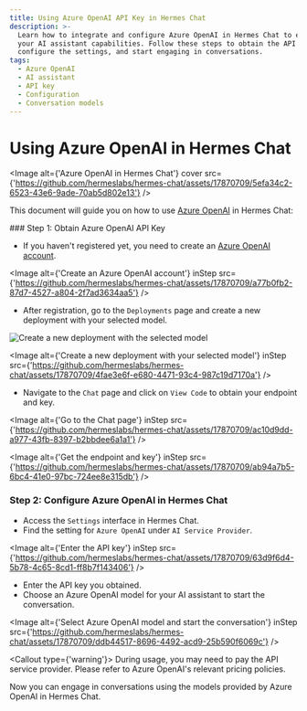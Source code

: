 ```yaml
---
title: Using Azure OpenAI API Key in Hermes Chat
description: >-
  Learn how to integrate and configure Azure OpenAI in Hermes Chat to enhance
  your AI assistant capabilities. Follow these steps to obtain the API key,
  configure the settings, and start engaging in conversations.
tags:
  - Azure OpenAI
  - AI assistant
  - API key
  - Configuration
  - Conversation models
---
```


# Using Azure OpenAI in Hermes Chat

<Image alt={'Azure OpenAI in Hermes Chat'} cover src={'https://github.com/hermeslabs/hermes-chat/assets/17870709/5efa34c2-6523-43e6-9ade-70ab5d802e13'} />

This document will guide you on how to use [Azure OpenAI](https://oai.azure.com/) in Hermes Chat:

<Steps>
  ### Step 1: Obtain Azure OpenAI API Key

  - If you haven't registered yet, you need to create an [Azure OpenAI account](https://oai.azure.com/).

  <Image alt={'Create an Azure OpenAI account'} inStep src={'https://github.com/hermeslabs/hermes-chat/assets/17870709/a77b0fb2-87d7-4527-a804-2f7ad3634aa5'} />

  - After registration, go to the `Deployments` page and create a new deployment with your selected model.

  ![Create a new deployment with the selected model](https://github.com/hermeslabs/hermes-chat/assets/17870709/4fae3e6f-e680-4471-93c4-987c19d7170a)

  <Image alt={'Create a new deployment with your selected model'} inStep src={'https://github.com/hermeslabs/hermes-chat/assets/17870709/4fae3e6f-e680-4471-93c4-987c19d7170a'} />

  - Navigate to the `Chat` page and click on `View Code` to obtain your endpoint and key.

  <Image alt={'Go to the Chat page'} inStep src={'https://github.com/hermeslabs/hermes-chat/assets/17870709/ac10d9dd-a977-43fb-8397-b2bbdee6a1a1'} />

  <Image alt={'Get the endpoint and key'} inStep src={'https://github.com/hermeslabs/hermes-chat/assets/17870709/ab94a7b5-6bc4-41e0-97bc-724ee8e315db'} />

  ### Step 2: Configure Azure OpenAI in Hermes Chat

  - Access the `Settings` interface in Hermes Chat.
  - Find the setting for `Azure OpenAI` under `AI Service Provider`.

  <Image alt={'Enter the API key'} inStep src={'https://github.com/hermeslabs/hermes-chat/assets/17870709/63d9f6d4-5b78-4c65-8cd1-ff8b7f143406'} />

  - Enter the API key you obtained.
  - Choose an Azure OpenAI model for your AI assistant to start the conversation.

  <Image alt={'Select Azure OpenAI model and start the conversation'} inStep src={'https://github.com/hermeslabs/hermes-chat/assets/17870709/ddb44517-8696-4492-acd9-25b590f6069c'} />

  <Callout type={'warning'}>
    During usage, you may need to pay the API service provider. Please refer to Azure OpenAI's
    relevant pricing policies.
  </Callout>
</Steps>

Now you can engage in conversations using the models provided by Azure OpenAI in Hermes Chat.
